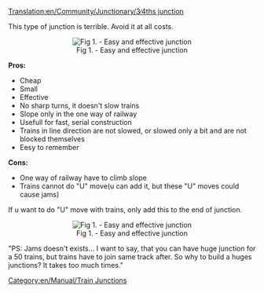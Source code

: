 [[Translation:en/Community/Junctionary/3∕4ths junction]]
{{en/Community/Junctionary/Navigation}}

This type of junction is terrible. Avoid it at all costs.


<center>[[File:en/Easy prejezd.jpeg|center|frame|Fig 1. - Easy and effective junction]]</center>

'''Pros:'''
*Cheap
*Small
*Effective
*No sharp turns, it doesn't slow trains
*Slope only in the one way of railway
*Usefull for fast, serial construction
*Trains in line direction are not slowed, or slowed only a bit and are not blocked themselves
*Eesy to remember

'''Cons:'''
*One way of railway have to climb slope
*Trains cannot do "U" move(u can add it, but these "U" moves could cause jams)

If u want to do "U" move with trains, only add this to the end of junction.
<center>[[File:en/Obraceni vlaku.jpeg|center|frame|Fig 1. - Easy and effective junction]]</center>

"PS: Jams doesn't exists... I want to say, that you can have huge junction for a 50 trains, but trains have to join same track after. So why to build a huges junctions? It takes too much times."

[[Category:en/Manual/Train Junctions]]